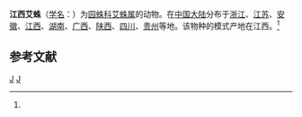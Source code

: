 {{Speciesbox 
| taxon = Cyclosa kiangsica
| binomial_authority = (Schenkel, 1963)<ref name='id13612'>{{cite web| url =http://www.bioinfo.cn/db05/BjdwSpecies.php?action=view&id=13612| title =江西艾蛛| work =《中国动物物种编目数据库》| publisher =中国科学院微生物研究所| author =中国科学院动物研究所| accessdate =2009-04-28| deadurl =yes| archiveurl =https://web.archive.org/web/20160305055646/http://www.bioinfo.cn/db05/BjdwSpecies.php?action=view&id=13612| archivedate =2016-03-05}}</ref>
}}

'''江西艾蛛'''（[[学名|学名]]：{{lang|la|''Cyclosa kiangsica''}}）为[[园蛛科|园蛛科]][[艾蛛属|艾蛛属]]的动物。在[[中国大陆|中国大陆]]分布于[[浙江|浙江]]、[[江苏|江苏]]、[[安徽|安徽]]、[[江西|江西]]、[[湖南|湖南]]、[[广西|广西]]、[[陕西|陕西]]、[[四川|四川]]、[[贵州|贵州]]等地。该物种的模式产地在江西。<ref name='id13612'/>

== 参考文献 ==
{{reflist}}

{{taxonbar}}
[[Category:_1963年描述的动物|J]]
[[Category:艾蛛属|J]]